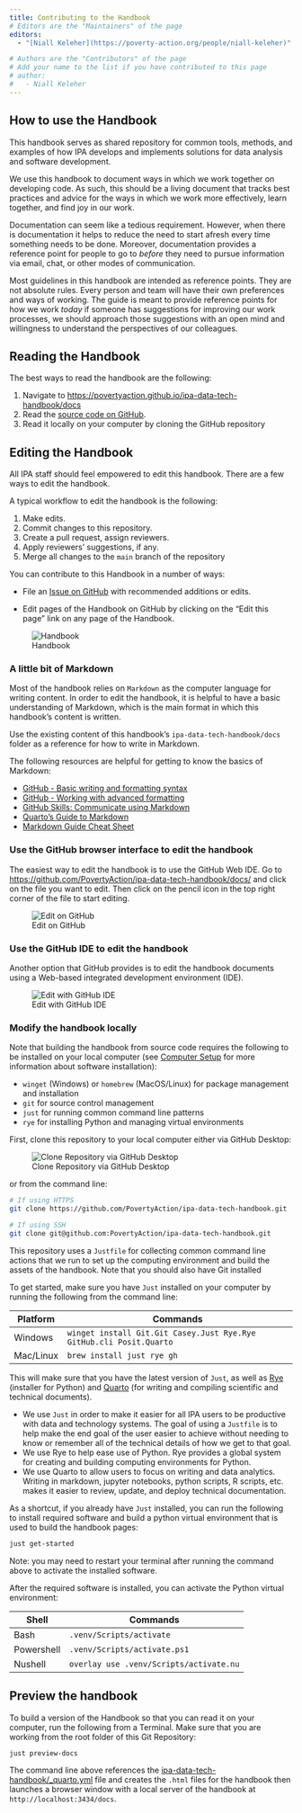 ```yaml
---
title: Contributing to the Handbook
# Editors are the "Maintainers" of the page
editors:
  - "[Niall Keleher](https://poverty-action.org/people/niall-keleher)"

# Authors are the "Contributors" of the page
# Add your name to the list if you have contributed to this page
# author:
#   - Niall Keleher
---
```


## How to use the Handbook

This handbook serves as shared repository for common tools, methods, and examples of how
IPA develops and implements solutions for data analysis and software development.

We use this handbook to document ways in which we work together on developing code. As
such, this should be a living document that tracks best practices and advice for the
ways in which we work more effectively, learn together, and find joy in our work.

Documentation can seem like a tedious requirement. However, when there is documentation
it helps to reduce the need to start afresh every time something needs to be done.
Moreover, documentation provides a reference point for people to go to _before_ they
need to pursue information via email, chat, or other modes of communication.

Most guidelines in this handbook are intended as reference points. They are not absolute
rules. Every person and team will have their own preferences and ways of working. The
guide is meant to provide reference points for how we work _today_ if someone has
suggestions for improving our work processes, we should approach those suggestions with
an open mind and willingness to understand the perspectives of our colleagues.

## Reading the Handbook

The best ways to read the handbook are the following:

1. Navigate to
   [https://povertyaction.github.io/ipa-data-tech-handbook/docs](https://povertyaction.github.io/ipa-data-tech-handbook/docs)
1. Read the
   [source code on GitHub](https://github.com/PovertyAction/ipa-data-tech-handbook/tree/main/docs).
1. Read it locally on your computer by cloning the GitHub repository

## Editing the Handbook

All IPA staff should feel empowered to edit this handbook. There are a few ways to edit
the handbook.

A typical workflow to edit the handbook is the following:

1. Make edits.
1. Commit changes to this repository.
1. Create a pull request, assign reviewers.
1. Apply reviewers' suggestions, if any.
1. Merge all changes to the `main` branch of the repository

You can contribute to this Handbook in a number of ways:

- File an
  [Issue on GitHub](https://github.com/PovertyAction/ipa-data-tech-handbook/issues/new)
  with recommended additions or edits.

- Edit pages of the Handbook on GitHub by clicking on the "Edit this page" link on any
  page of the Handbook.

![Handbook](./assets/images/software/handbook-gh.png)

### A little bit of Markdown

Most of the handbook relies on `Markdown` as the computer language for writing content.
In order to edit the handbook, it is helpful to have a basic understanding of Markdown,
which is the main format in which this handbook's content is written.

Use the existing content of this handbook's `ipa-data-tech-handbook/docs` folder as a
reference for how to write in Markdown.

The following resources are helpful for getting to know the basics of Markdown:

- [GitHub - Basic writing and formatting syntax](https://docs.github.com/en/get-started/writing-on-github/getting-started-with-writing-and-formatting-on-github/basic-writing-and-formatting-syntax)
- [GitHub - Working with advanced formatting](https://docs.github.com/en/get-started/writing-on-github/working-with-advanced-formatting)
- [GitHub Skills: Communicate using Markdown](https://github.com/skills/communicate-using-markdown)
- [Quarto's Guide to Markdown](https://quarto.org/docs/authoring/markdown-basics.html)
- [Markdown Guide Cheat Sheet](https://www.markdownguide.org/cheat-sheet)

### Use the GitHub browser interface to edit the handbook

The easiest way to edit the handbook is to use the GitHub Web IDE. Go to
[https://github.com/PovertyAction/ipa-data-tech-handbook/docs/](https://github.com/PovertyAction/ipa-data-tech-handbook/docs/)
and click on the file you want to edit. Then click on the pencil icon in the top right
corner of the file to start editing.

![Edit on GitHub](./assets/images/gh-edit-console.gif)

### Use the GitHub IDE to edit the handbook

Another option that GitHub provides is to edit the handbook documents using a Web-based
integrated development environment (IDE).

![Edit with GitHub IDE](./assets/images/gh-edit-ide.gif)

### Modify the handbook locally

Note that building the handbook from source code requires the following to be installed
on your local computer (see [Computer Setup](./guides/computer_setup.qmd) for more
information about software installation):

- `winget` (Windows) or `homebrew` (MacOS/Linux) for package management and installation
- `git` for source control management
- `just` for running common command line patterns
- `rye` for installing Python and managing virtual environments

First, clone this repository to your local computer either via GitHub Desktop:

![Clone Repository via GitHub Desktop](./assets/images/gh-clone.gif)

or from the command line:

```bash
# If using HTTPS
git clone https://github.com/PovertyAction/ipa-data-tech-handbook.git

# If using SSH
git clone git@github.com:PovertyAction/ipa-data-tech-handbook.git
```

This repository uses a `Justfile` for collecting common command line actions that we run
to set up the computing environment and build the assets of the handbook. Note that you
should also have Git installed

To get started, make sure you have `Just` installed on your computer by running the
following from the command line:

| Platform  | Commands                                                            |
| --------- | ------------------------------------------------------------------- |
| Windows   | `winget install Git.Git Casey.Just Rye.Rye GitHub.cli Posit.Quarto` |
| Mac/Linux | `brew install just rye gh`                                          |

This will make sure that you have the latest version of `Just`, as well as
[Rye](https://rye.astral.sh/guide/) (installer for Python) and
[Quarto](https://quarto.org/docs/guide/) (for writing and compiling scientific and
technical documents).

- We use `Just` in order to make it easier for all IPA users to be productive with data
  and technology systems. The goal of using a `Justfile` is to help make the end goal of
  the user easier to achieve without needing to know or remember all of the technical
  details of how we get to that goal.
- We use Rye to help ease use of Python. Rye provides a global system for creating and
  building computing environments for Python.
- We use Quarto to allow users to focus on writing and data analytics. Writing in
  markdown, jupyter notebooks, python scripts, R scripts, etc. makes it easier to
  review, update, and deploy technical documentation.

As a shortcut, if you already have `Just` installed, you can run the following to
install required software and build a python virtual environment that is used to build
the handbook pages:

```bash
just get-started
```

Note: you may need to restart your terminal after running the command above to activate
the installed software.

After the required software is installed, you can activate the Python virtual
environment:

| Shell      | Commands                                |
| ---------- | --------------------------------------- |
| Bash       | `.venv/Scripts/activate`                |
| Powershell | `.venv/Scripts/activate.ps1`            |
| Nushell    | `overlay use .venv/Scripts/activate.nu` |

## Preview the handbook

To build a version of the Handbook so that you can read it on your computer, run the
following from a Terminal. Make sure that you are working from the root folder of this
Git Repository:

```bash
just preview-docs
```

The command line above references the
[ipa-data-tech-handbook/\_quarto.yml](../_quarto.yml) file and creates the `.html` files
for the handbook then launches a browser window with a local server of the handbook at
`http://localhost:3434/docs`.
